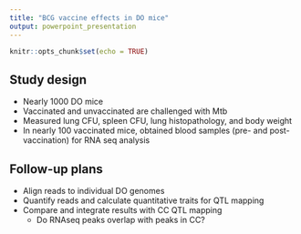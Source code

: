 ```yaml
---
title: "BCG vaccine effects in DO mice"
output: powerpoint_presentation
---
```


```r
knitr::opts_chunk$set(echo = TRUE)
```

## Study design

- Nearly 1000 DO mice
- Vaccinated and unvaccinated are challenged with Mtb
- Measured lung CFU, spleen CFU, lung histopathology, and body weight
- In nearly 100 vaccinated mice, obtained blood samples (pre- and post-vaccination) for RNA seq analysis

## Follow-up plans

- Align reads to individual DO genomes
- Quantify reads and calculate quantitative traits for QTL mapping
- Compare and integrate results with CC QTL mapping
  - Do RNAseq peaks overlap with peaks in CC? 
  
  


